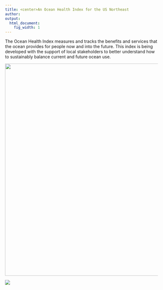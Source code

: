 ```yaml
---
title: <center>An Ocean Health Index for the US Northeast
author:  
output:
  html_document:
    fig_width: 1
---
```


The Ocean Health Index measures and tracks the benefits and services that the ocean provides for people now and into the future. This index is being developed with the support of local stakeholders to better understand how to sustainably balance current and future ocean use. 


<center><img src="images/school_fish_NOAA_David Burdick.jpg" width="700px"></center>  

[![](images/ohi-logo.png)](http://ohi-science.org)
